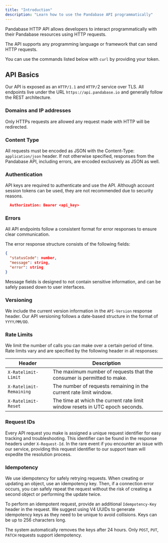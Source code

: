 ```yaml
---
title: "Introduction"
description: "Learn how to use the Pandabase API programmatically"
---
```


Pandabase HTTP API allows developers to interact programmatically with their
Pandabase resources using HTTP requests.

The API supports any programming language or framework that can send HTTP
requests.

You can use the commands listed below with `curl` by providing your token.

## API Basics

Our API is exposed as an `HTTP/1.1` and `HTTP/`2 service over TLS. All endpoints live
under the URL `https://api.pandabase.io` and generally follow the REST
architecture.

### Domains and IP addresses

<Warning>
  Only HTTPs requests are allowed any request made with HTTP will be redirected.
</Warning>

### Content Type

All requests must be encoded as JSON with the Content-Type: `application/json`
header. If not otherwise specified, responses from the Pandabase API, including
errors, are encoded exclusively as JSON as well.

### Authentication

API keys are required to authenticate and use the API. Although
account session tokens can be used, they are not recommended due to security reasons.

```json
  Authorization: Bearer <api_key>
```

### Errors

All API endpoints follow a consistent format for error responses to ensure clear communication.

The error response structure consists of the following fields:

```json
{
  "statusCode": number,
  "message": string,
  "error": string
}
```

Message fields is designed to not contain sensitive information, and can be
safely passed down to user interfaces.

### Versioning

We include the current version information in the `API-Version` response header.
Our API versioning follows a date-based structure in the format of `YYYY/MM/DD`.

### Rate Limits

We limit the number of calls you can make over a certain period of time. Rate
limits vary and are specified by the following header in all responses:

| Header                  | Description                                                                  |
| ----------------------- | ---------------------------------------------------------------------------- |
| `X-Ratelimit-Limit`     | The maximum number of requests that the consumer is permitted to make.       |
| `X-Ratelimit-Remaining` | The number of requests remaining in the current rate limit window.           |
| `X-Ratelimit-Reset`     | The time at which the current rate limit window resets in UTC epoch seconds. |

### Request IDs

Every API request you make is assigned a unique request identifier for easy
tracking and troubleshooting. This identifier can be found in the response
headers under `X-Request-Id`. In the rare event if you encounter an issue with
our service, providing this request identifier to our support team will expedite
the resolution process.

### Idempotency

We use idempotency for safely retrying requests. When creating or updating an object, use an idempotency key. Then, if a connection error occurs, you can safely repeat the request without the risk of creating a second object or performing the update twice.

To perform an idempotent request, provide an additional `Idempotency-Key` header in the request.
We suggest using V4 UUIDs to generate idempotency keys as they need to be unique to avoid collisions. Keys can be up to 256 characters long.

The system automatically removes the keys after 24 hours. Only `POST`, `PUT`, `PATCH` requests support idempotency.
